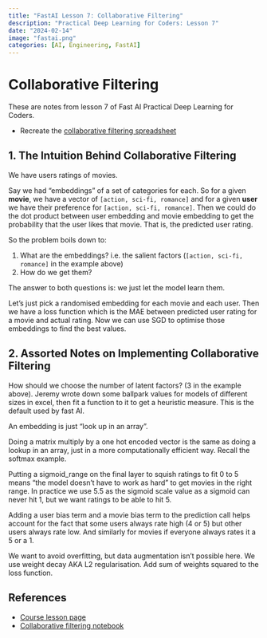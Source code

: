 ```yaml
---
title: "FastAI Lesson 7: Collaborative Filtering"
description: "Practical Deep Learning for Coders: Lesson 7"
date: "2024-02-14"
image: "fastai.png"
categories: [AI, Engineering, FastAI]
---
```


# Collaborative Filtering
These are notes from lesson 7 of Fast AI Practical Deep Learning for Coders.

::: {.callout-tip title="Homework Task"}
- Recreate the [collaborative filtering spreadsheet](https://docs.google.com/spreadsheets/d/1tIzbgwu3qmAJounfKtr4n-uwAkupetmVqkHAWllYRDw/edit?usp=sharing)
:::

## 1. The Intuition Behind Collaborative Filtering
We have users ratings of movies. 

Say we had “embeddings” of a set of categories for each. So for a given **movie**, we have a vector of `[action, sci-fi, romance]` and for a given **user** we have their preference for `[action, sci-fi, romance]`. Then we could do the dot product between user embedding and movie embedding to get the probability that the user likes that movie. That is, the predicted user rating. 

So the problem boils down to: 

1. What are the embeddings? i.e. the salient factors (`[action, sci-fi, romance]` in the example above)
2. How do we get them?

The answer to both questions is: we just let the model learn them.

Let’s just pick a randomised embedding for each movie and each user. Then we have a loss function which is the MAE between predicted user rating for a movie and actual rating. 
Now we can use SGD to optimise those embeddings to find the best values. 

## 2. Assorted Notes on Implementing Collaborative Filtering

How should we choose the number of latent factors? (3 in the example above).
Jeremy wrote down some ballpark values for models of different sizes in excel, then fit a function to it to get a heuristic measure. This is the default used by fast AI. 

An embedding is just “look up in an array”. 

Doing a matrix multiply by a one hot encoded vector is the same as doing a lookup in an array, just in a more computationally efficient way. Recall the softmax example. 

Putting a sigmoid_range on the final layer to squish ratings to fit 0 to 5 means “the model doesn’t have to work as hard” to get movies in the right range. 
In practice we use 5.5 as the sigmoid scale value as a sigmoid can never hit 1, but we want ratings to be able to hit 5. 

Adding a user bias term and a movie bias term to the prediction call helps account for the fact that some users always rate high (4 or 5) but other users always rate low. And similarly for movies if everyone always rates it a 5 or a 1. 

We want to avoid overfitting, but data augmentation isn’t possible here. 
We use weight decay AKA L2 regularisation. 
Add sum of weights squared to the loss function. 


## References
- [Course lesson page](https://course.fast.ai/Lessons/lesson7.html)
- [Collaborative filtering notebook](https://www.kaggle.com/code/jhoward/collaborative-filtering-deep-dive/notebook)
